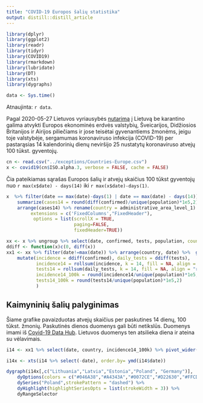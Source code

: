 ```yaml
---
title: "COVID-19 Europos šalių statistika"
output: distill::distill_article
---
```


```r
library(dplyr)
library(ggplot2)
library(readr)
library(tidyr)
library(COVID19)
library(rmarkdown)
library(lubridate)
library(DT)
library(xts)
library(dygraphs)
```

```r
data <- Sys.time()
```

Atnaujinta: `r data`.

Pagal 2020-05-27 Lietuvos vyriausybės [nutarimą](https://koronastop.lrv.lt/lt/naujienos/karantino-salygos-darosi-svelnesnes) į Lietuvą be karantino galima atvykti Europos ekonominės erdvės valstybių, Šveicarijos, Didžiosios Britanijos ir Airijos piliečiams ir jose teisėtai gyvenantiems žmonėms, jeigu toje valstybėje, sergamumas koronaviruso infekcija (COVID-19) per pastarąsias 14 kalendorinių dienų neviršijo 25 nustatytų koronaviruso atvejų 100 tūkst. gyventojų.

```r
cn <- read.csv("../exceptions/Countries-Europe.csv")
x <- covid19(cn$ISO.alpha.3, verbose = FALSE, cache = FALSE)
```

Čia pateikiamas sąrašas Europos šalių ir atvejų skaičius 100 tūkst gyventojų nuo `r max(x$date) - days(14)` iki `r max(x$date)-days(1)`.

```r

x  %>% filter(date == max(date)-days(1) | date == max(date) - days(14)) %>% group_by(administrative_area_level_1) %>% 
    summarize(cases14 = round(diff(confirmed)/unique(population)*1e5,2)) %>% 
    arrange(cases14) %>% rename(country = administrative_area_level_1) %>% mutate(rank = 1:n()) %>% select(country, cases14) %>% datatable( 
         extensions = c('FixedColumns',"FixedHeader"),
          options = list(scrollX = TRUE, 
                         paging=FALSE,
                         fixedHeader=TRUE))


```

```r
xx <- x %>% ungroup %>% select(date, confirmed, tests, population, country = administrative_area_level_1)
ddiff <- function(x)c(0, diff(x))
xx1 <- xx %>% filter(date!=max(date)) %>% arrange(country, date) %>%  group_by(country) %>% 
    mutate(incidence = ddiff(confirmed), daily_tests = ddiff(tests),
           incidence14 = rollsum(incidence, k = 14, fill = NA, align = "right"),
           tests14 = rollsum(daily_tests, k = 14, fill = NA, align = "right"),
           incidence14_100k = round(incidence14/unique(population)*1e5,2),
           tests14_100k = round(tests14/unique(population)*1e5,2)
           )
```

## Kaimyninių šalių palyginimas

Šiame grafike pavaizduotas atvejų skaičius per paskutines 14 dienų, 100 tūkst. žmonių. Paskutinės dienos duomenys gali būti netikslūs. Duomenys imami iš [Covid-19 Data Hub](https://covid19datahub.io). Lietuvos duomenys ten atsilieka diena ir ateina su vėlavimais.

```r

i14 <- xx1 %>% select(date, country, incidence14_100k) %>% pivot_wider(names_from="country", values_from = "incidence14_100k")

i14x <- xts(i14 %>% select(-date), order.by= ymd(i14$date))

dygraph(i14x[,c("Lithuania","Latvia","Estonia","Poland", "Germany")],  main = "Cases per 100k population for the last 14 days") %>% 
    dyOptions(colors = c("#046A38","#A4343A","#0072CE","#D22630","#FFCD00")) %>% 
    dySeries("Poland",strokePattern = "dashed") %>% 
    dyHighlight(highlightSeriesOpts = list(strokeWidth = 3)) %>% 
    dyRangeSelector

```
